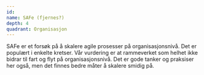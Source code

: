 ```yaml
---
id:
name: SAFe (fjernes?)
depth: 4
quadrant: Organisasjon
---
```


SAFe er et forsøk på å skalere agile prosesser på organisasjonsnivå.
Det er populært i enkelte kretser.
Vår vurdering er at rammeverket som helhet ikke bidrar til fart og flyt på organisasjonsnivå.
Det er gode tanker og praksiser her også, men det finnes bedre måter å skalere smidig på.
